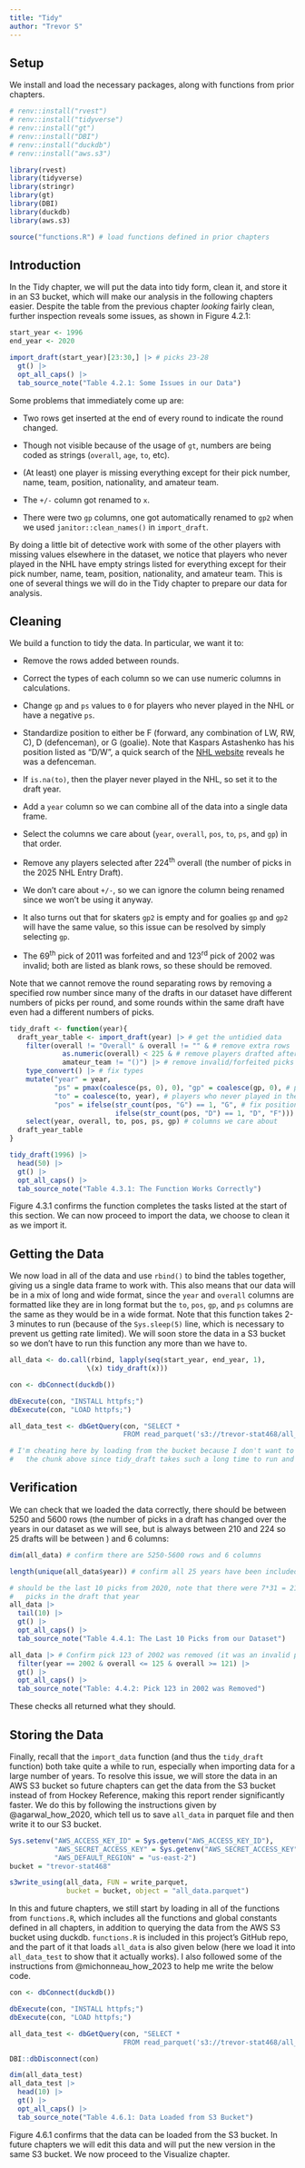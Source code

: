 ```yaml
---
title: "Tidy"
author: "Trevor S"
---
```


## Setup

We install and load the necessary packages, along with functions from prior chapters.

```r
# renv::install("rvest")
# renv::install("tidyverse")
# renv::install("gt")
# renv::install("DBI")
# renv::install("duckdb")
# renv::install("aws.s3")

library(rvest)
library(tidyverse)
library(stringr)
library(gt)
library(DBI)
library(duckdb)
library(aws.s3)

source("functions.R") # load functions defined in prior chapters
```

## Introduction

In the Tidy chapter, we will put the data into tidy form, clean it, and store it in an S3 bucket, which will make our analysis in the following chapters easier. Despite the table from the previous chapter *looking* fairly clean, further inspection reveals some issues, as shown in Figure 4.2.1:

```r
start_year <- 1996
end_year <- 2020

import_draft(start_year)[23:30,] |> # picks 23-28
  gt() |> 
  opt_all_caps() |> 
  tab_source_note("Table 4.2.1: Some Issues in our Data")
```

Some problems that immediately come up are:

-   Two rows get inserted at the end of every round to indicate the round changed.

-   Though not visible because of the usage of `gt`, numbers are being coded as strings (`overall`, `age`, `to`, etc).

-   (At least) one player is missing everything except for their pick number, name, team, position, nationality, and amateur team.

-   The `+/-` column got renamed to `x`.

-   There were two `gp` columns, one got automatically renamed to `gp2` when we used `janitor::clean_names()` in `import_draft`.

By doing a little bit of detective work with some of the other players with missing values elsewhere in the dataset, we notice that players who never played in the NHL have empty strings listed for everything except for their pick number, name, team, position, nationality, and amateur team. This is one of several things we will do in the Tidy chapter to prepare our data for analysis.

## Cleaning

We build a function to tidy the data. In particular, we want it to:

-   Remove the rows added between rounds.

-   Correct the types of each column so we can use numeric columns in calculations.

-   Change `gp` and `ps` values to `0` for players who never played in the NHL or have a negative `ps`.

-   Standardize position to either be F (forward, any combination of LW, RW, C), D (defenceman), or G (goalie). Note that Kaspars Astashenko has his position listed as "D/W", a quick search of the [NHL website](https://www.nhl.com/player/kaspars-astashenko-8468000) reveals he was a defenceman.

-   If `is.na(to)`, then the player never played in the NHL, so set it to the draft year.

-   Add a `year` column so we can combine all of the data into a single data frame.

-   Select the columns we care about (`year`, `overall`, `pos`, `to`, `ps`, and `gp`) in that order.

-   Remove any players selected after 224$^{\text{th}}$ overall (the number of picks in the 2025 NHL Entry Draft).

-   We don't care about `+/-`, so we can ignore the column being renamed since we won't be using it anyway.

-   It also turns out that for skaters `gp2` is empty and for goalies `gp` and `gp2` will have the same value, so this issue can be resolved by simply selecting `gp`.

-   The 69$^{\text{th}}$ pick of 2011 was forfeited and and 123$^{\text{rd}}$ pick of 2002 was invalid; both are listed as blank rows, so these should be removed.

Note that we cannot remove the round separating rows by removing a specified row number since many of the drafts in our dataset have different numbers of picks per round, and some rounds within the same draft have even had a different numbers of picks.

```r
tidy_draft <- function(year){
  draft_year_table <- import_draft(year) |> # get the untidied data
    filter(overall != "Overall" & overall != "" & # remove extra rows
             as.numeric(overall) < 225 & # remove players drafted after pick 224
             amateur_team != "()") |> # remove invalid/forfeited picks 
    type_convert() |> # fix types 
    mutate("year" = year, 
           "ps" = pmax(coalesce(ps, 0), 0), "gp" = coalesce(gp, 0), # players who never played in the NHL
           "to" = coalesce(to, year), # players who never played in the NHL
           "pos" = ifelse(str_count(pos, "G") == 1, "G", # fix positions
                          ifelse(str_count(pos, "D") == 1, "D", "F"))) |> 
    select(year, overall, to, pos, ps, gp) # columns we care about
  draft_year_table
}

tidy_draft(1996) |> 
  head(50) |> 
  gt() |> 
  opt_all_caps() |> 
  tab_source_note("Table 4.3.1: The Function Works Correctly")
```

Figure 4.3.1 confirms the function completes the tasks listed at the start of this section. We can now proceed to import the data, we choose to clean it as we import it.

## Getting the Data

We now load in all of the data and use `rbind()` to bind the tables together, giving us a single data frame to work with. This also means that our data will be in a mix of long and wide format, since the `year` and `overall` columns are formatted like they are in long format but the `to`, `pos`, `gp`, and `ps` columns are the same as they would be in a wide format. Note that this function takes 2-3 minutes to run (because of the `Sys.sleep(5)` line, which is necessary to prevent us getting rate limited). We will soon store the data in a S3 bucket so we don't have to run this function any more than we have to.

```r
all_data <- do.call(rbind, lapply(seq(start_year, end_year, 1),
                   \(x) tidy_draft(x)))
```

```r
con <- dbConnect(duckdb())

dbExecute(con, "INSTALL httpfs;")
dbExecute(con, "LOAD httpfs;")

all_data_test <- dbGetQuery(con, "SELECT * 
                            FROM read_parquet('s3://trevor-stat468/all_data.parquet');")

# I'm cheating here by loading from the bucket because I don't want to run
#   the chunk above since tidy_draft takes such a long time to run and render
```

## Verification

We can check that we loaded the data correctly, there should be between 5250 and 5600 rows (the number of picks in a draft has changed over the years in our dataset as we will see, but is always between 210 and 224 so 25 drafts will be between ) and 6 columns:

```r
dim(all_data) # confirm there are 5250-5600 rows and 6 columns

length(unique(all_data$year)) # confirm all 25 years have been included

# should be the last 10 picks from 2020, note that there were 7*31 = 217 
#   picks in the draft that year
all_data |>
  tail(10) |>
  gt() |> 
  opt_all_caps() |> 
  tab_source_note("Table 4.4.1: The Last 10 Picks from our Dataset")

all_data |> # Confirm pick 123 of 2002 was removed (it was an invalid pick)
  filter(year == 2002 & overall <= 125 & overall >= 121) |> 
  gt() |> 
  opt_all_caps() |> 
  tab_source_note("Table: 4.4.2: Pick 123 in 2002 was Removed")
```

These checks all returned what they should.

## Storing the Data

Finally, recall that the `import_data` function (and thus the `tidy_draft` function) both take quite a while to run, especially when importing data for a large number of years. To resolve this issue, we will store the data in an AWS S3 bucket so future chapters can get the data from the S3 bucket instead of from Hockey Reference, making this report render significantly faster. We do this by following the instructions given by @agarwal_how_2020, which tell us to save `all_data` in parquet file and then write it to our S3 bucket.

```r
Sys.setenv("AWS_ACCESS_KEY_ID" = Sys.getenv("AWS_ACCESS_KEY_ID"),
           "AWS_SECRET_ACCESS_KEY" = Sys.getenv("AWS_SECRET_ACCESS_KEY"), 
           "AWS_DEFAULT_REGION" = "us-east-2")
bucket = "trevor-stat468"

s3write_using(all_data, FUN = write_parquet, 
              bucket = bucket, object = "all_data.parquet")
```

In this and future chapters, we still start by loading in all of the functions from `functions.R`, which includes all the functions and global constants defined in all chapters, in addition to querying the data from the AWS S3 bucket using duckdb. `functions.R` is included in this project's GitHub repo, and the part of it that loads `all_data` is also given below (here we load it into `all_data_test` to show that it actually works). I also followed some of the instructions from @michonneau_how_2023 to help me write the below code.

```r
con <- dbConnect(duckdb())

dbExecute(con, "INSTALL httpfs;")
dbExecute(con, "LOAD httpfs;")

all_data_test <- dbGetQuery(con, "SELECT * 
                            FROM read_parquet('s3://trevor-stat468/all_data.parquet');")

DBI::dbDisconnect(con)
```

```r
dim(all_data_test)
all_data_test |> 
  head(10) |> 
  gt() |>
  opt_all_caps() |> 
  tab_source_note("Table 4.6.1: Data Loaded from S3 Bucket")
```

Figure 4.6.1 confirms that the data can be loaded from the S3 bucket. In future chapters we will edit this data and will put the new version in the same S3 bucket. We now proceed to the Visualize chapter.
